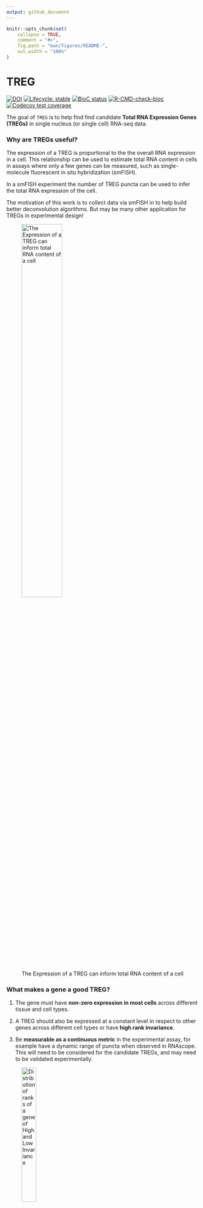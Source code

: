 ```yaml
---
output: github_document
---
```


<!-- README.md is generated from README.Rmd. Please edit that file -->

```r
knitr::opts_chunk$set(
    collapse = TRUE,
    comment = "#>",
    fig.path = "man/figures/README-",
    out.width = "100%"
)
```

# TREG

<!-- badges: start -->
[![DOI](https://zenodo.org/badge/391101988.svg)](https://zenodo.org/badge/latestdoi/391101988)
[![Lifecycle: stable](https://img.shields.io/badge/lifecycle-stable-brightgreen.svg)](https://lifecycle.r-lib.org/articles/stages.html#stable)
[![BioC status](http://www.bioconductor.org/shields/build/release/bioc/TREG.svg)](https://bioconductor.org/checkResults/release/bioc-LATEST/TREG)
[![R-CMD-check-bioc](https://github.com/LieberInstitute/TREG/workflows/R-CMD-check-bioc/badge.svg)](https://github.com/LieberInstitute/TREG/actions)
[![Codecov test coverage](https://codecov.io/gh/LieberInstitute/TREG/branch/main/graph/badge.svg)](https://codecov.io/gh/LieberInstitute/TREG?branch=main)
<!-- badges: end -->

The goal of `TREG` is to help find find candidate **Total RNA Expression Genes (TREGs)**
in single nucleus (or single cell) RNA-seq data.

### Why are TREGs useful?
The expression of a TREG is proportional to the the overall RNA expression in a
cell. This relationship can be used to estimate total RNA content in cells in 
assays where only a few genes can be measured, such as single-molecule 
fluorescent in situ hybridization (smFISH). 

In a smFISH experiment the number of TREG puncta can be used to infer the total
RNA expression of the cell.

The motivation of this work is to collect data via smFISH in to help build better 
deconvolution algorithms. But may be many other application for TREGs in 
experimental design!

<p align="center">
![The Expression of a TREG can inform total RNA content of a cell](man/figures/TREG_cartoon.png){width=50%}
</p>

### What makes a gene a good TREG?  
1. The gene must have **non-zero expression in most cells** across different tissue 
and cell types.

2. A TREG should also be expressed at a constant level in respect to other genes
across different cell types or have **high rank invariance**. 

3. Be **measurable as a continuous metric** in the experimental assay, for example
have a dynamic range of puncta when observed in RNAscope. This will need to be
considered for the candidate TREGs, and may need to be validated experimentally. 

<p align="center">
![Distribution of ranks of a gene of High and Low Invariance](man/figures/fig1_rank_violin_demo.png){width=30%}
</p>

### How to find candidate TREGs with `TREG`

<p align="center">
![Overview of the Rank Invariance Process](man/figures/RI_flow.png){width=100%}
</p>

1. **Filter for low Proportion Zero genes snRNA-seq dataset:** This is 
facilitated with the functions `get_prop_zero()` and `filter_prop_zero()`.
snRNA-seq data is notoriously sparse, these functions enrich for genes with more
universal expression.

2. **Evaluate genes for Rank Invariance** The nuclei are grouped only by cell 
type. Within each cell type, the mean expression for each gene is ranked, the 
result is a vector (length is the number of genes). Then the expression of each 
gene is ranked for each nucleus, the result is a matrix (the number of nuclei x 
number of genes). Then the absolute difference between the rank of each nucleus 
and the mean expression is found, from here the mean of the differences for each
gene is calculated, then ranked. These steps are repeated for each group, the 
result is a matrix of ranks, (number of cell types x number of genes). From here
the sum of the ranks for each gene are reversed ranked, so there is one final 
value for each gene, the “rank invariance”  The genes with the highest 
rank-invariance are considered good candidates as TREGs.  **This process is
implemented by: `rank_invariance_express()`.**

## Installation instructions

Get the latest stable `R` release from [CRAN](http://cran.r-project.org/). Then install `TREG` using from [Bioconductor](http://bioconductor.org/) the following code:

```r
if (!requireNamespace("BiocManager", quietly = TRUE)) {
    install.packages("BiocManager")
}

BiocManager::install("TREG")
```

And the development version from [GitHub](https://github.com/LieberInstitute/TREG) with:

```r
BiocManager::install("LieberInstitute/TREG")
```
## Example

```r
## Load packages
library("TREG")
```


### Proportion Zero Filtering  
A  TREG gene should be expressed in almost every cell. The set of
genes should be filtered by maximum proportion of zeros within a groups of cells.

```r
## Calculate Proportion Zero ingroups defined by a column in colData
(prop_zero <- get_prop_zero(sce = sce_zero_test, group_col = "cellType"))

## Get list of genes that pass the max Proportion Zero filter
(filtered_genes <- filter_prop_zero(prop_zero, cutoff = 0.9))

## Filter sce object to this list of genes
sce_filter <- sce_zero_test[filtered_genes, ]
```

### Evaluate RI for Filtered SCE Data
The genes with the highest rank-invariance are considered good candidates as TREGs.
In this example the gene *g0* would be the strongest candidate TREG.

```r
## Get the Rank Invaraince value for each gene
## The higest values are the best TREG candidates
ri <- rank_invariance_express(sce_filter)
sort(ri, decreasing = TRUE)
```


## Citation

Below is the citation output from using `citation('TREG')` in R. Please
run this yourself to check for any updates on how to cite __TREG__.

```r
print(citation("TREG"), bibtex = TRUE)
```

Please note that the `TREG` was only made possible thanks to many other R and bioinformatics software authors, which are cited either in the vignettes and/or the paper(s) describing this package.

## Code of Conduct

Please note that the `TREG` project is released with a [Contributor Code of Conduct](http://bioconductor.org/about/code-of-conduct/). By contributing to this project, you agree to abide by its terms.

## Development tools

* Continuous code testing is possible thanks to [GitHub actions](https://www.tidyverse.org/blog/2020/04/usethis-1-6-0/)  through `r BiocStyle::CRANpkg('usethis')`, `r BiocStyle::CRANpkg('remotes')`, and `r BiocStyle::CRANpkg('rcmdcheck')` customized to use [Bioconductor's docker containers](https://www.bioconductor.org/help/docker/) and `r BiocStyle::Biocpkg('BiocCheck')`.
* Code coverage assessment is possible thanks to [codecov](https://codecov.io/gh) and `r BiocStyle::CRANpkg('covr')`.
* The [documentation website](http://LieberInstitute.github.io/TREG) is automatically updated thanks to `r BiocStyle::CRANpkg('pkgdown')`.
* The code is styled automatically thanks to `r BiocStyle::CRANpkg('styler')`.
* The documentation is formatted thanks to `r BiocStyle::CRANpkg('devtools')` and `r BiocStyle::CRANpkg('roxygen2')`.

For more details, check the `dev` directory.

This package was developed using `r BiocStyle::Biocpkg('biocthis')`.


